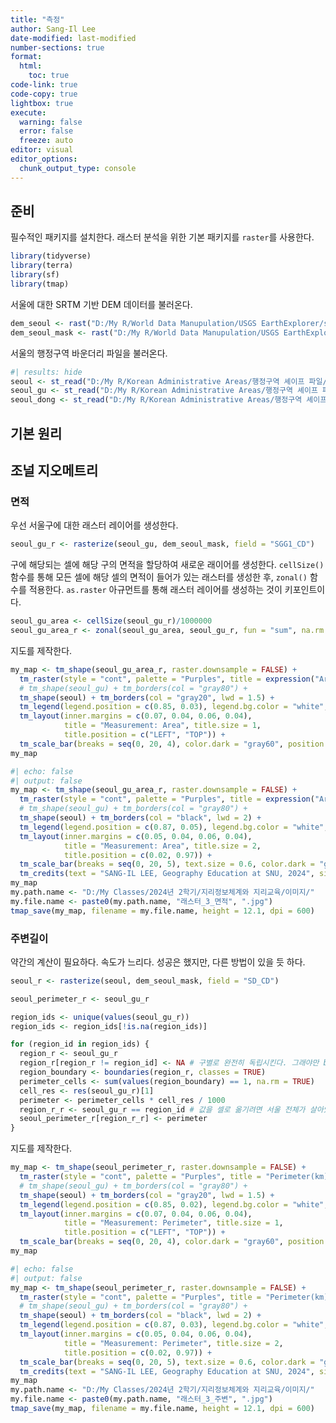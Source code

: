 ```yaml
---
title: "측정"
author: Sang-Il Lee
date-modified: last-modified
number-sections: true
format: 
  html: 
    toc: true
code-link: true
code-copy: true
lightbox: true
execute: 
  warning: false
  error: false
  freeze: auto
editor: visual
editor_options: 
  chunk_output_type: console
---
```


## 준비

필수적인 패키지를 설치한다. 래스터 분석을 위한 기본 패키지를 `raster`를 사용한다.

```r
library(tidyverse)
library(terra)
library(sf)
library(tmap)
```

서울에 대한 SRTM 기반 DEM 데이터를 불러온다.

```r
dem_seoul <- rast("D:/My R/World Data Manupulation/USGS EarthExplorer/srtm_seoul.tif")
dem_seoul_mask <- rast("D:/My R/World Data Manupulation/USGS EarthExplorer/srtm_seoul_mask.tif")
```

서울의 행정구역 바운더리 파일을 불러온다.

```r
#| results: hide
seoul <- st_read("D:/My R/Korean Administrative Areas/행정구역 셰이프 파일/2 Original Cleaning/2023_2Q/SEOUL_SIDO_2023_2Q.shp")
seoul_gu <- st_read("D:/My R/Korean Administrative Areas/행정구역 셰이프 파일/2 Original Cleaning/2023_2Q/SEOUL_GU_2023_2Q.shp")
seoul_dong <- st_read("D:/My R/Korean Administrative Areas/행정구역 셰이프 파일/2 Original Cleaning/2023_2Q/SEOUL_EMD_2023_2Q.shp")
```

## 기본 원리

## 조널 지오메트리

### 면적

우선 서울구에 대한 래스터 레이어를 생성한다.

```r
seoul_gu_r <- rasterize(seoul_gu, dem_seoul_mask, field = "SGG1_CD")
```

구에 해당되는 셀에 해당 구의 면적을 할당하여 새로운 래이어를 생성한다. `cellSize()` 함수를 통해 모든 셀에 해당 셀의 면적이 들어가 있는 래스터를 생성한 후, `zonal()` 함수를 적용한다. `as.raster` 아규먼트를 통해 래스터 레이어를 생성하는 것이 키포인트이다.

```r
seoul_gu_area <- cellSize(seoul_gu_r)/1000000
seoul_gu_area_r <- zonal(seoul_gu_area, seoul_gu_r, fun = "sum", na.rm = TRUE, as.raster = TRUE)
```

지도를 제작한다.

```r
my_map <- tm_shape(seoul_gu_area_r, raster.downsample = FALSE) + 
  tm_raster(style = "cont", palette = "Purples", title = expression("Area(km"^2*")")) +
  # tm_shape(seoul_gu) + tm_borders(col = "gray80") +
  tm_shape(seoul) + tm_borders(col = "gray20", lwd = 1.5) +
  tm_legend(legend.position = c(0.85, 0.03), legend.bg.color = "white", legend.bg.alpha = 0.6) +
  tm_layout(inner.margins = c(0.07, 0.04, 0.06, 0.04), 
            title = "Measurement: Area", title.size = 1, 
            title.position = c("LEFT", "TOP")) + 
  tm_scale_bar(breaks = seq(0, 20, 4), color.dark = "gray60", position = c(0.03, 0.01))
my_map
```

```r
#| echo: false
#| output: false
my_map <- tm_shape(seoul_gu_area_r, raster.downsample = FALSE) + 
  tm_raster(style = "cont", palette = "Purples", title = expression("Area(km"^2*")")) +
  # tm_shape(seoul_gu) + tm_borders(col = "gray80") +
  tm_shape(seoul) + tm_borders(col = "black", lwd = 2) +
  tm_legend(legend.position = c(0.87, 0.05), legend.bg.color = "white", legend.bg.alpha = 0.6, legend.title.size = 1.5, legend.text.size = 1.2) +
  tm_layout(inner.margins = c(0.05, 0.04, 0.06, 0.04), 
            title = "Measurement: Area", title.size = 2,
            title.position = c(0.02, 0.97)) + 
  tm_scale_bar(breaks = seq(0, 20, 5), text.size = 0.6, color.dark = "gray60", position = c(0.03, 0.01)) +
  tm_credits(text = "SANG-IL LEE, Geography Education at SNU, 2024", size = 0.8, position = c(0.76, 0.01))
my_map
my.path.name <- "D:/My Classes/2024년 2학기/지리정보체계와 지리교육/이미지/"
my.file.name <- paste0(my.path.name, "래스터_3_면적", ".jpg")
tmap_save(my_map, filename = my.file.name, height = 12.1, dpi = 600)
```

### 주변길이

약간의 계산이 필요하다. 속도가 느리다. 성공은 했지만, 다른 방법이 있을 듯 하다.

```r

seoul_r <- rasterize(seoul, dem_seoul_mask, field = "SD_CD")

seoul_perimeter_r <- seoul_gu_r

region_ids <- unique(values(seoul_gu_r))
region_ids <- region_ids[!is.na(region_ids)]

for (region_id in region_ids) {
  region_r <- seoul_gu_r
  region_r[region_r != region_id] <- NA # 구별로 완전히 독립시킨다. 그래야만 boundaries() 함수가 제대로 작동
  region_boundary <- boundaries(region_r, classes = TRUE)
  perimeter_cells <- sum(values(region_boundary) == 1, na.rm = TRUE)
  cell_res <- res(seoul_gu_r)[1]  
  perimeter <- perimeter_cells * cell_res / 1000
  region_r_r <- seoul_gu_r == region_id # 값을 셀로 옮기려면 서울 전체가 살아있는 raster가 존재해야 함.
  seoul_perimeter_r[region_r_r] <- perimeter
}

```

지도를 제작한다.

```r
my_map <- tm_shape(seoul_perimeter_r, raster.downsample = FALSE) + 
  tm_raster(style = "cont", palette = "Purples", title = "Perimeter(km)") +
  # tm_shape(seoul_gu) + tm_borders(col = "gray80") +
  tm_shape(seoul) + tm_borders(col = "gray20", lwd = 1.5) +
  tm_legend(legend.position = c(0.85, 0.02), legend.bg.color = "white", legend.bg.alpha = 0.6) +
  tm_layout(inner.margins = c(0.07, 0.04, 0.06, 0.04), 
            title = "Measurement: Perimeter", title.size = 1, 
            title.position = c("LEFT", "TOP")) + 
  tm_scale_bar(breaks = seq(0, 20, 4), color.dark = "gray60", position = c(0.03, 0.01))
my_map
```

```r
#| echo: false
#| output: false
my_map <- tm_shape(seoul_perimeter_r, raster.downsample = FALSE) + 
  tm_raster(style = "cont", palette = "Purples", title = "Perimeter(km)") +
  # tm_shape(seoul_gu) + tm_borders(col = "gray80") +
  tm_shape(seoul) + tm_borders(col = "black", lwd = 2) +
  tm_legend(legend.position = c(0.87, 0.03), legend.bg.color = "white", legend.bg.alpha = 0.6, legend.title.size = 1.5, legend.text.size = 1.2) +
  tm_layout(inner.margins = c(0.05, 0.04, 0.06, 0.04), 
            title = "Measurement: Perimeter", title.size = 2,
            title.position = c(0.02, 0.97)) + 
  tm_scale_bar(breaks = seq(0, 20, 5), text.size = 0.6, color.dark = "gray60", position = c(0.03, 0.01)) +
  tm_credits(text = "SANG-IL LEE, Geography Education at SNU, 2024", size = 0.8, position = c(0.76, 0.01))
my_map
my.path.name <- "D:/My Classes/2024년 2학기/지리정보체계와 지리교육/이미지/"
my.file.name <- paste0(my.path.name, "래스터_3_주변", ".jpg")
tmap_save(my_map, filename = my.file.name, height = 12.1, dpi = 600)
```

